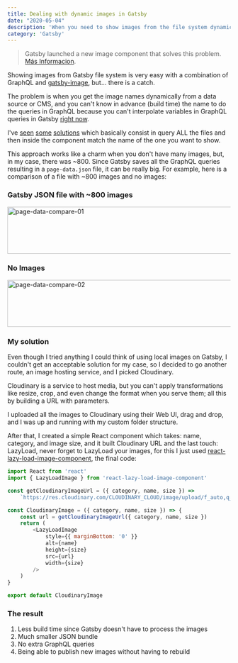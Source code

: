 ```yaml
---
title: Dealing with dynamic images in Gatsby
date: "2020-05-04"
description: 'When you need to show images from the file system dynamically, you need to be clever, and sometimes system files are not enough.'
category: 'Gatsby'
---
```


> Gatsby launched a new image component that solves this problem. [Más Informacion](https://gatsbyjs.com/docs/how-to/images-and-media/using-gatsby-plugin-image/).

Showing images from Gatsby file system is very easy with a combination of GraphQL and [gatsby-image](https://www.gatsbyjs.org/packages/gatsby-image/), but... there is a catch.

The problem is when you get the image names dynamically from a data source or CMS, and you can't know in advance (build time) the name to do the queries in GraphQL because you can't interpolate variables in GraphQL queries in Gatsby [right now](https://github.com/gatsbyjs/gatsby/issues/5069).

I've [seen](https://noahgilmore.com/blog/easy-gatsby-image-components/) [some](https://stackoverflow.com/a/56508865) [solutions](https://codebushi.com/using-gatsby-image/) which basically consist in query ALL the files and then inside the component match the name of the one you want to show.

This approach works like a charm when you don't have many images, but, in my case, there was ~800. Since Gatsby saves all the GraphQL queries resulting in a `page-data.json` file, it can be really big. For example, here is a comparison of a file with ~800 images and no images:

### Gatsby JSON file with ~800 images
<Image src="/static/images/blog/dynamic-gatsby-images-an-anternative/page-data-compare-01.jpg" alt="page-data-compare-01" width="904" height="106" />

### No Images
<Image src="/static/images/blog/dynamic-gatsby-images-an-anternative/page-data-compare-02.jpg" alt="page-data-compare-02" width="904" height="106" />

### My solution
Even though I tried anything I could think of using local images on Gatsby, I couldn't get an acceptable solution for my case, so I decided to go another route, an image hosting service, and I picked Cloudinary.

Cloudinary is a service to host media, but you can't apply transformations like resize, crop, and even change the format when you serve them; all this by building a URL with parameters.

I uploaded all the images to Cloudinary using their Web UI, drag and drop, and I was up and running with my custom folder structure.

After that, I created a simple React component which takes: name, category, and image size, and it built Cloudinary URL and the last touch: LazyLoad, never forget to LazyLoad your images, for this I just used [react-lazy-load-image-component](https://www.npmjs.com/package/react-lazy-load-image-component), the final code:

```javascript
import React from 'react'
import { LazyLoadImage } from 'react-lazy-load-image-component'

const getCloudinaryImageUrl = ({ category, name, size }) =>
    `https://res.cloudinary.com/CLOUDINARY_CLOUD/image/upload/f_auto,q_auto,c_pad,w_${size},h_${size}/lapulpe/${category}/${name}`

const CloudinaryImage = ({ category, name, size }) => {
    const url = getCloudinaryImageUrl({ category, name, size })
    return (
        <LazyLoadImage
            style={{ marginBottom: '0' }}
            alt={name}
            height={size}
            src={url}
            width={size}
        />
    )
}

export default CloudinaryImage
```

### The result

1. Less build time since Gatsby doesn't have to process the images
2. Much smaller JSON bundle
3. No extra GraphQL queries
4. Being able to publish new images without having to rebuild
